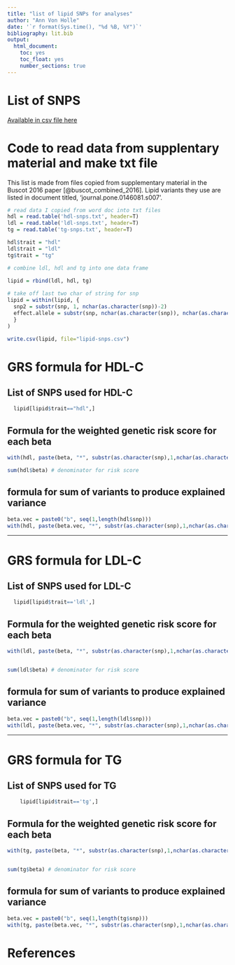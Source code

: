 ```yaml
---
title: "list of lipid SNPs for analyses"
author: "Ann Von Holle"
date: '`r format(Sys.time(), "%d %B, %Y")`'
bibliography: lit.bib
output: 
  html_document:
    toc: yes
    toc_float: yes
    number_sections: true
---
```


# List of SNPS

[Available in csv file here](https://avonholle.github.io/ms-201608-1/lipid-snps.txt)


# Code to read data from supplentary material and make txt file

This list is made from files copied from supplementary material in the Buscot 2016 paper [@buscot_combined_2016]. Lipid variants they use are listed in document titled, 'journal.pone.0146081.s007'.

```r

# read data I copied from word doc into txt files
hdl = read.table('hdl-snps.txt', header=T)
ldl = read.table('ldl-snps.txt', header=T)
tg = read.table('tg-snps.txt', header=T)

hdl$trait = "hdl"
ldl$trait = "ldl"
tg$trait = "tg"

# combine ldl, hdl and tg into one data frame
  
lipid = rbind(ldl, hdl, tg)

# take off last two char of string for snp
lipid = within(lipid, {
  snp2 = substr(snp, 1, nchar(as.character(snp))-2)
  effect.allele = substr(snp, nchar(as.character(snp)), nchar(as.character(snp)))
  }
)

write.csv(lipid, file="lipid-snps.csv")

```


# GRS formula for HDL-C

## List of SNPS used for HDL-C

```r
  lipid[lipid$trait=="hdl",]
```

## Formula for the weighted genetic risk score for each beta

```r
with(hdl, paste(beta, "*", substr(as.character(snp),1,nchar(as.character(snp))-2), collapse = " + ")) # formula for tg grs

sum(hdl$beta) # denominator for risk score
```

## formula for sum of variants to produce explained variance

```r
beta.vec = paste0("b", seq(1,length(hdl$snp)))
with(hdl, paste(beta.vec, "*", substr(as.character(snp),1,nchar(as.character(snp))-2), collapse = " + ")) # plain sum
```

---


# GRS formula for LDL-C

## List of SNPS used for LDL-C

```r
  lipid[lipid$trait=='ldl',]
```

## Formula for the weighted genetic risk score for each beta

```r
with(ldl, paste(beta, "*", substr(as.character(snp),1,nchar(as.character(snp))-2), collapse = " + ")) # formula for tg grs


sum(ldl$beta) # denominator for risk score
```

## formula for sum of variants to produce explained variance

```r
beta.vec = paste0("b", seq(1,length(ldl$snp)))
with(ldl, paste(beta.vec, "*", substr(as.character(snp),1,nchar(as.character(snp))-2), collapse = " + ")) # plain sum
```

---

# GRS formula for TG

## List of SNPS used for TG

```r
    lipid[lipid$trait=='tg',]
```

## Formula for the weighted genetic risk score for each beta

```r
with(tg, paste(beta, "*", substr(as.character(snp),1,nchar(as.character(snp))-2), collapse = " + ")) # formula for tg grs


sum(tg$beta) # denominator for risk score
```

## formula for sum of variants to produce explained variance

```r
beta.vec = paste0("b", seq(1,length(tg$snp)))
with(tg, paste(beta.vec, "*", substr(as.character(snp),1,nchar(as.character(snp))-2), collapse = " + ")) # plain sum
```

# References
